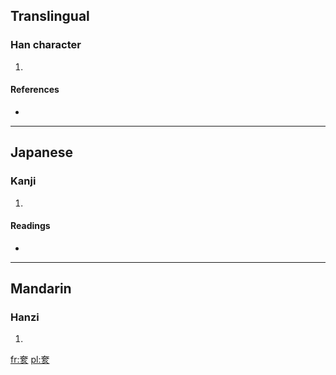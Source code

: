 ==Translingual==

===Han character===
{{Han char|rn=37|rad=大|as=06|sn=9|four=|canj=大卜女人 (KYVO), X大卜女人 (XKYVO)}}

# {{defn|Han|sort=大06}}

====References====
* {{Han ref|kx=0251.220|dkj=05918|dj=0513.020|hdz=10540.050|uh=5952|ud=22866}}

----

==Japanese==

===Kanji===
{{ja-kanji|grade=|rs=大06}}

# {{defn|Japanese|sort=大06}}

====Readings====
* {{ja-readings|on=[[かい]] (kai), [[ほう]] (hō), [[ぶ]] (bu)|kun=[[たてまつうる]] (tatematsuuru), [[まつる]] (matsuru)}}

----

==Mandarin==

===Hanzi===
{{cmn-hanzi|pin=[[kāi]] ([[kai1]]), [[zhā]] ([[zha1]]), [[zhà]] ([[zha4]])|wg=k'ai<sup>1</sup>, cha<sup>1</sup>, cha<sup>4</sup>}}

# {{defn|Mandarin|sort=大06}}

[[fr:奒]]
[[pl:奒]]